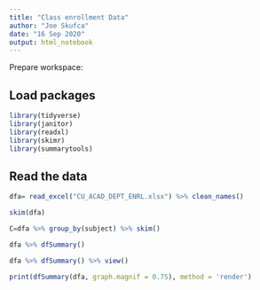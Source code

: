 ```yaml
---
title: "Class enrollment Data"
author: "Joe Skufca"
date: "16 Sep 2020"
output: html_notebook
---
```


Prepare workspace:

## Load packages

```r
library(tidyverse)
library(janitor)
library(readxl)
library(skimr)
library(summarytools)
```

## Read the data

```r
dfa= read_excel("CU_ACAD_DEPT_ENRL.xlsx") %>% clean_names()
```

```r
skim(dfa)
```
```r
C=dfa %>% group_by(subject) %>% skim()
```





```r
dfa %>% dfSummary()
```


```r
dfa %>% dfSummary() %>% view()
```


```r
print(dfSummary(dfa, graph.magnif = 0.75), method = 'render')
```


